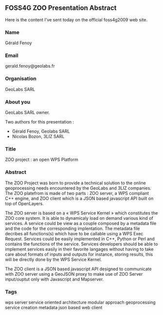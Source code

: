 
== FOSS4G ZOO Presentation Abstract ==

Here is the content I've sent today on the official foss4g2009 web site.

=== Name ===

Gérald Fenoy

=== Email ===

gerald.fenoy@geolabs.fr

=== Organisation ===

GeoLabs SARL

=== About you ===

GeoLabs SARL owner.

Two authors for this presentation :
*Gérald Fenoy, Geolabs SARL
*Nicolas Bozon, 3LIZ SARL

=== Title ===

ZOO project : an open WPS Platform

=== Abstract ===

The ZOO Project was born to provide a technical solution to the online geoprocessing needs encountered by the GeoLabs and 3LIZ companies. The ZOO platefrom is made of two parts : ZOO server, a WPS compliant C++ engine, and ZOO client which is a JSON based javascript API built on top of OpenLayers.

The ZOO server is based on a « WPS Service Kernel » which constitutes the ZOO core system. It is able to dynamicaly load  on demand various kind of services. A service could be view as a couple composed by a metadata file and the code for the corresponding implentation.  The metadata file decribes all functions(s) which have to be callable using a WPS Exec Request. Services could be easily implemented in C++, Python or Perl and contains the functions of the service. Services developers should be able to implement services easily in their favorite langages without having to take care about formats of inputs and outputs for instance, storing results, this will be directly done by the WPS Service Kernel.

The ZOO client is a JSON based javascript API designed to communicate with ZOO server using a GeoJSON proxy to make use of ZOO Server input/ouptut only with Javascript and Mapserver.

=== Tags ===

wps server service oriented architecture modular approach geoprocessing service creation metadata json based web client



{{TracNotice|{{PAGENAME}}}}